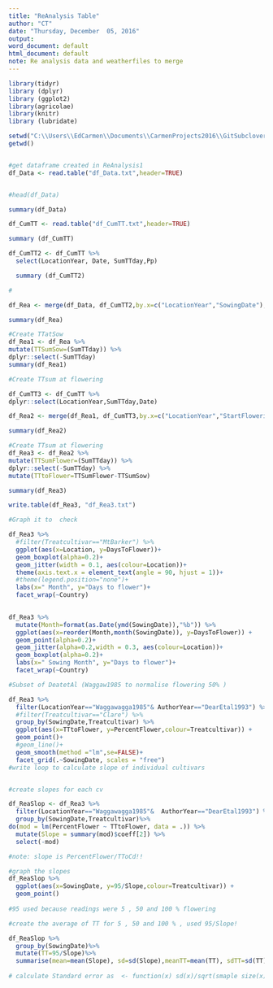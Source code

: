 ```yaml
---
title: "ReAnalysis Table"
author: "CT"
date: "Thursday, December  05, 2016"
output:
word_document: default
html_document: default
note: Re analysis data and weatherfiles to merge
---
```


```r
library(tidyr)
library (dplyr)
library (ggplot2)
library(agricolae)
library(knitr)
library (lubridate)

```
 


```r
setwd("C:\\Users\\EdCarmen\\Documents\\CarmenProjects2016\\GitSubclover\\ReAnalysis")
getwd()


#get dataframe created in ReAnalysis1
df_Data <- read.table("df_Data.txt",header=TRUE)


#head(df_Data)

summary(df_Data)

```

```r
df_CumTT <- read.table("df_CumTT.txt",header=TRUE)

summary (df_CumTT)

```

```r
df_CumTT2 <- df_CumTT %>%
  select(LocationYear, Date, SumTTday,Pp)

  summary (df_CumTT2)
```

```r
#

df_Rea <- merge(df_Data, df_CumTT2,by.x=c("LocationYear","SowingDate"), by.y=c("LocationYear","Date"))

summary(df_Rea)

```

```r
#Create TTatSow
df_Rea1 <- df_Rea %>%
mutate(TTSumSow=(SumTTday)) %>%
dplyr::select(-SumTTday)
summary(df_Rea1)

```


```r
#Create TTsum at flowering

df_CumTT3 <- df_CumTT %>%
dplyr::select(LocationYear,SumTTday,Date)

df_Rea2 <- merge(df_Rea1, df_CumTT3,by.x=c("LocationYear","StartFlowering"), by.y=c("LocationYear","Date"))

summary(df_Rea2)
```


```r
#Create TTsum at flowering 
df_Rea3 <- df_Rea2 %>%
mutate(TTSumFlower=(SumTTday)) %>%
dplyr::select(-SumTTday) %>%
mutate(TTtoFlower=TTSumFlower-TTSumSow)

summary(df_Rea3)

write.table(df_Rea3, "df_Rea3.txt")

```

```r
#Graph it to  check 

df_Rea3 %>%
  #filter(Treatcultivar=="MtBarker") %>%
  ggplot(aes(x=Location, y=DaysToFlower))+
  geom_boxplot(alpha=0.2)+
  geom_jitter(width = 0.1, aes(colour=Location))+
  theme(axis.text.x = element_text(angle = 90, hjust = 1))+
  #theme(legend.position="none")+
  labs(x=" Month", y="Days to flower")+
  facet_wrap(~Country)
  

```



```r

df_Rea3 %>%
  mutate(Month=format(as.Date(ymd(SowingDate)),"%b")) %>%
  ggplot(aes(x=reorder(Month,month(SowingDate)), y=DaysToFlower)) +
  geom_point(alpha=0.2)+
  geom_jitter(alpha=0.2,width = 0.3, aes(colour=Location))+
  geom_boxplot(alpha=0.2)+
  labs(x=" Sowing Month", y="Days to flower")+
  facet_wrap(~Country)
```



```r
#Subset of DeatetAl (Waggaw1985 to normalise flowering 50% )

df_Rea3 %>%
  filter(LocationYear=="Waggawagga1985"& AuthorYear=="DearEtal1993") %>%
  #filter(Treatcultivar=="Clare") %>%
  group_by(SowingDate,Treatcultivar) %>%
  ggplot(aes(x=TTtoFlower, y=PercentFlower,colour=Treatcultivar)) +
  geom_point()+
  #geom_line()+
  geom_smooth(method ="lm",se=FALSE)+
  facet_grid(.~SowingDate, scales = "free")
#write loop to calculate slope of individual cultivars 



```

```r
#create slopes for each cv 

df_ReaSlop <- df_Rea3 %>%
  filter(LocationYear=="Waggawagga1985"&  AuthorYear=="DearEtal1993") %>%
  group_by(SowingDate,Treatcultivar)%>%
do(mod = lm(PercentFlower ~ TTtoFlower, data = .)) %>%
  mutate(Slope = summary(mod)$coeff[2]) %>%
  select(-mod)

#note: slope is PercentFlower/TToCd!!
```


```r
#graph the slopes 
df_ReaSlop %>%
  ggplot(aes(x=SowingDate, y=95/Slope,colour=Treatcultivar)) +
  geom_point()
  
#95 used because readings were 5 , 50 and 100 % flowering 
```

```r

#create the average of TT for 5 , 50 and 100 % , used 95/Slope!

df_ReaSlop %>%
  group_by(SowingDate)%>%
  mutate(TT=95/Slope)%>%
  summarise(mean=mean(Slope), sd=sd(Slope),meanTT=mean(TT), sdTT=sd(TT))
  
# calculate Standard error as  <- function(x) sd(x)/sqrt(smaple size(x))


```

